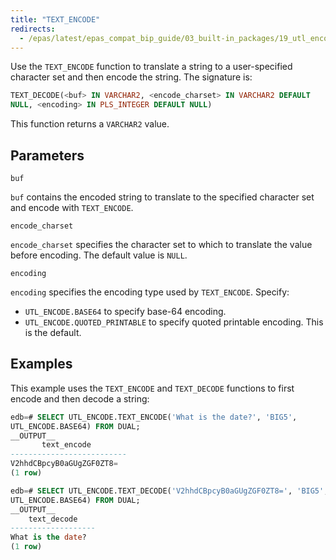 ```yaml
---
title: "TEXT_ENCODE"
redirects:
  - /epas/latest/epas_compat_bip_guide/03_built-in_packages/19_utl_encode/08_text_encode/ #generated for docs/epas/reorg-role-use-case-mode
---
```


Use the `TEXT_ENCODE` function to translate a string to a user-specified character set and then encode the string. The signature is:

```sql
TEXT_DECODE(<buf> IN VARCHAR2, <encode_charset> IN VARCHAR2 DEFAULT
NULL, <encoding> IN PLS_INTEGER DEFAULT NULL)
```

This function returns a `VARCHAR2` value.

## Parameters

`buf`

 `buf` contains the encoded string to translate to the specified character set and encode with `TEXT_ENCODE`.

`encode_charset`

 `encode_charset` specifies the character set to which to translate the value before encoding. The default value is `NULL`.

`encoding`

 `encoding` specifies the encoding type used by `TEXT_ENCODE`. Specify:

-   `UTL_ENCODE.BASE64` to specify base-64 encoding.
-   `UTL_ENCODE.QUOTED_PRINTABLE` to specify quoted printable encoding. This is the default.

## Examples

This example uses the `TEXT_ENCODE` and `TEXT_DECODE` functions to first encode and then decode a string:

```sql
edb=# SELECT UTL_ENCODE.TEXT_ENCODE('What is the date?', 'BIG5',
UTL_ENCODE.BASE64) FROM DUAL;
__OUTPUT__
       text_encode
--------------------------
V2hhdCBpcyB0aGUgZGF0ZT8=
(1 row)
```
```sql
edb=# SELECT UTL_ENCODE.TEXT_DECODE('V2hhdCBpcyB0aGUgZGF0ZT8=', 'BIG5',
UTL_ENCODE.BASE64) FROM DUAL;
__OUTPUT__
    text_decode
-------------------
What is the date?
(1 row)
```
